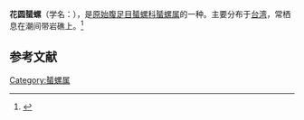 {{Speciesbox
| name = 花圆蜑螺
| image = 
| image_width = 
| genus = Nerita
| species = squamulata
| authority = Le Guillou, 1841
}}
'''花圆蜑螺'''（学名：''{{lang|la|Nerita squamulata}}''），是[[原始腹足目|原始腹足目]][[蜑螺科|蜑螺科]][[蜑螺属|蜑螺属]]的一种。主要分布于[[台湾|台湾]]，常栖息在潮间带岩礁上。<ref>{{cite web|url=http://shell.sinica.edu.tw/chinese/shellbase_detail.php?science_no=204|title=国际贝库：花圆蜑螺|publisher=台湾贝类资料库|accessdate=2009-08-11|archive-date=2016-03-04|archive-url=https://web.archive.org/web/20160304113719/http://shell.sinica.edu.tw/chinese/shellbase_detail.php?science_no=204|dead-url=no}}</ref>

== 参考文献 ==
{{reflist|2}}
{{Taxonbar|from=Q13894017}}

[[Category:蜑螺属|Category:蜑螺属]]